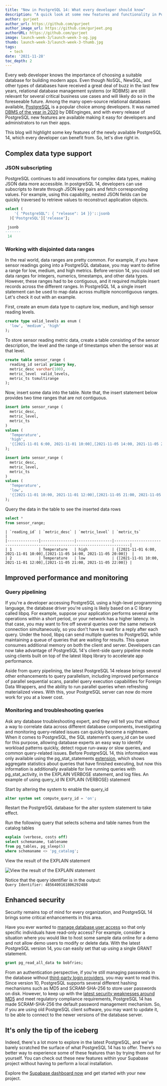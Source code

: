 ```yaml
---
title: "New in PostgreSQL 14: What every developer should know"
description: "A quick look at some new features and functionality in PostgreSQL 14."
author: gurjeet
author_url: https://github.com/gurjeet
author_image_url: https://github.com/gurjeet.png
authorURL: https://github.com/gurjeet
image: launch-week-3/launch-week-3-og.jpg
thumb: launch-week-3/launch-week-3-thumb.jpg
tags:
  - tech
date: '2021-11-28'
toc_depth: 2
---
```



Every web developer knows the importance of choosing a suitable database for building modern apps. 
Even though NoSQL, NewSQL, and other types of databases have received a great deal of buzz in the last few years, 
relational database management systems (or RDBMS) are still relevant for several critical business use cases and will likely do so in the foreseeable future. 
Among the many open-source relational databases available, [PostgreSQL](https://supabase.com/docs/guides/database/introduction) is a popular choice among developers. 
It was named [DBMS of the year in 2020](https://db-engines.com/en/blog_post/85) by 
DBEnginges, and with every release of PostgreSQL new features are available making it easy for developers and administrators to run their apps.

This blog will highlight some key features of the newly available PostgreSQL 14, which every developer can benefit from. So, let's dive right in.

## Complex data type support 

### JSON subscripting

PostgreSQL continues to add innovations for complex data types, making JSON data more accessible. In postgreSQL 14, developers can use subscripts to iterate through JSON key pairs and fetch corresponding values. For example, using this capability, nested JSON fields can be quickly traversed to retrieve values to reconstruct application objects.

```sql hideCopy
select (
    '{ "PostgreSQL": { "release": 14 }}'::jsonb
  )['PostgreSQL']['release'];

 jsonb 
-------
 14
 ```

### Working with disjointed data ranges

In the real world, data ranges are pretty common. For example, if you have sensor readings going into a PostgreSQL database, you may want to define a range for 
low, medium, and high metrics. Before version 14, you could set data ranges for integers, numerics, timestamps, and other data types. 
However, these ranges had to be contiguous, and it required multiple insert records across the different ranges. 
In PostgreSQL 14, a single insert statement can be used to map data across multiple noncontiguous ranges. Let's check it out with an example.
 
First, create an enum data type to capture low, medium, and high sensor reading levels.

```sql hideCopy
create type valid_levels as enum (
  'low', 'medium', 'high'
);
```
 
To store sensor reading metric data, create a table consisting of the sensor description, the level and the range of timestamps when the sensor was at that level.
 
```sql hideCopy
create table sensor_range ( 
  reading_id serial primary key, 
  metric_desc varchar(100),
  metric_level  valid_levels,    
  metric_ts tsmultirange
);
```
 
Now, insert some data into the table. Note that, the insert statement below provides two time ranges that are not contiguous. 
 
 
```sql
insert into sensor_range (
  metric_desc,
  metric_level, 
  metric_ts
) 
values (
  'Temperature', 
  'high', 
  '{[2021-11-01 6:00, 2021-11-01 10:00],[2021-11-05 14:00, 2021-11-05 20:00]}'
);

insert into sensor_range (
  metric_desc,
  metric_level, 
  metric_ts
) 
values (
  'Temperature', 
  'low', 
  '{[2021-11-01 10:00, 2021-11-01 12:00],[2021-11-05 21:00, 2021-11-05 22:00]}'
);
```

Query the data in the table to see the inserted data rows
 
```sql
select * 
from sensor_range;
``` 

```
| `reading_id` | `metric_desc` | `metric_level` | `metric_ts`                                                                 |
|--------------|---------------|----------------|-----------------------------------------------------------------------------|
| 1            | Temperature   | high           | {[2021-11-01 6:00, 2021-11-01 10:00],[2021-11-05 14:00, 2021-11-05 20:00]}  |
| 2            | Temperature   | low            | {[2021-11-01 10:00, 2021-11-01 12:00],[2021-11-05 21:00, 2021-11-05 22:00]} |
```

## Improved performance and monitoring

### Query pipelining

If you're a developer accessing PostgreSQL using a high-level programming language, the database driver you're using is likely based on a C library called libpq. For example, suppose your application performs several write operations within a short period, or your network has a higher latency. In that case, you may want to fire off several queries over the same network connection simultaneously, so you don't have to wait for a reply after each query. Under the hood, libpq can send multiple queries to PostgreSQL while maintaining a queue of queries that are waiting for results. This queue consumes additional memory on both the client and server. Developers can now take advantage of PostgreSQL 14's client-side query pipeline mode using clients built on top of the latest libpq library to accelerate app performance. 
 
Aside from query pipelining, the latest PostgreSQL 14 release brings several other enhancements to query parallelism, including improved performance of parallel sequential scans, parallel query execution capabilities for Foreign Data Wrappers, and the ability to run parallel queries when refreshing materialized views. With this, your PostgreSQL server can now do more work for you at a lower cost. 

### Monitoring and troubleshooting queries 

Ask any database troubleshooting expert, and they will tell you that without a way to correlate data across different database components, investigating and monitoring query-related issues can quickly become a nightmare. When it comes to PostgreSQL, the SQL statement’s query_id can be used for this purpose, allowing database experts an easy way to identify workload patterns quickly, detect rogue run-away or slow queries, and common query-related issues. Before PostgreSQL 14, this information was only available using the  pg_stat_statements [extension](https://supabase.com/docs/guides/database/extensions), which shows aggregate statistics about queries that have finished executing, but now this information is additionally available for live running queries with pg_stat_activity, in the EXPLAIN VERBOSE statement, and log files.
An example of using query_id IN EXPLAIN (VERBOSE) statement

Start by altering the system to enable the query_id


```sql
alter system set compute_query_id = 'on';
```

Restart the PostgreSQL database for the alter system statement to take effect.


Run the following query that selects schema and table names from the catalog tables  

```sql
explain (verbose, costs off)
select schemaname, tablename
from pg_tables, pg_sleep(5)
where schemaname <> 'pg_catalog';
```

View the result of the EXPLAIN statement  

![View the result of the EXPLAIN statement](/images/blog/new-in-pg-14/explain-statement.jpg)

Notice that the query identifier is in the output:<br />
`Query Identifier: 4856400161806292488`

## Enhanced security

Security remains top of mind for every organization, and PostgreSQL 14 brings some critical enhancements in this area.

Have you ever wanted to [manage database user access](https://supabase.com/docs/guides/auth/managing-user-data) so that only specific individuals have read-only access? For example, consider a situation where you would like to host some sample data online for a demo and not allow demo users to modify or delete data. With the latest PostgreSQL version 14, you can easily set that up using a single GRANT statement. 

```sql
grant pg_read_all_data to bobfries;
```
 
From an authentication perspective, if you're still managing passwords in the database without [third-party login providers](https://supabase.com/docs/guides/auth#third-party-logins), 
you may want to read this. Since version 10, PostgreSQL supports several different hashing mechanisms such as MD5 and SCRAM-SHA-256 to store user passwords on disk. 
However, to keep up with the [latest security weaknesses around MD5](https://en.wikipedia.org/wiki/MD5#Security) and meet regulatory compliance requirements, 
PostgreSQL 14 has made SCRAM-SHA-256 the default password management mechanism. So, if you are using old PostgreSQL client software, 
you may want to update it, to be able to connect to the newer versions of the database server.  

## It's only the tip of the iceberg

Indeed, there's a lot more to explore in the latest PostgreSQL, and we've barely scratched the surface of what PostgreSQL 14 has to offer. 
There's no better way to experience some of these features than by trying them out for yourself. 
You can check out these new features within your Supabase project without having to perform a local installation. 
 
Explore the [Supabase dashboard now](https://app.supabase.io) and get started with your new project.

